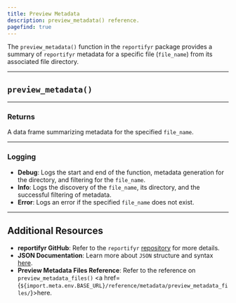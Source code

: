 ```yaml
---
title: Preview Metadata
description: preview_metadata() reference.
pagefind: true
---
```



The `preview_metadata()` function in the `reportifyr` package provides a summary of `reportifyr` metadata for a specific file (`file_name`) from its associated file directory. 

---

## `preview_metadata()`

<EmbeddedHTML filename="/public/html_files/preview_metadata.html"/>

---

### Returns

A data frame summarizing metadata for the specified `file_name`.

---

### Logging 

- **Debug**: Logs the start and end of the function, metadata generation for the directory, and filtering for the `file_name`.
- **Info**: Logs the discovery of the `file_name`, its directory, and the successful filtering of metadata.
- **Error**: Logs an error if the specified `file_name` does not exist.

---

## Additional Resources

- **reportifyr GitHub**: Refer to the `reportifyr` [repository](https://github.com/A2-ai/reportifyr) for more details.
- **JSON Documentation**: Learn more about `JSON` structure and syntax [here](https://www.json.org/json-en.html).
- **Preview Metadata Files Reference**: Refer to the reference on `preview_metadata_files()` <a href={`${import.meta.env.BASE_URL}/reference/metadata/preview_metadata_files/`}>here</a>.
